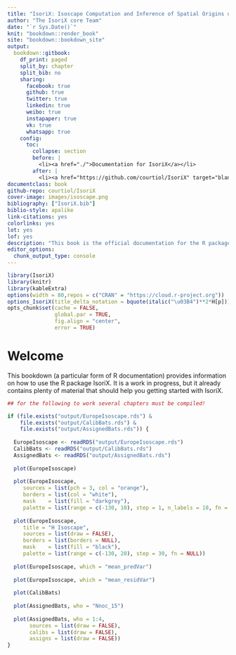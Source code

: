 ```yaml
--- 
title: "IsoriX: Isoscape Computation and Inference of Spatial Origins using R"
author: "The IsoriX core Team"
date: "`r Sys.Date()`"
knit: "bookdown::render_book"
site: "bookdown::bookdown_site"
output: 
  bookdown::gitbook:
    df_print: paged
    split_by: chapter
    split_bib: no
    sharing:
      facebook: true
      github: true
      twitter: true
      linkedin: true
      weibo: true
      instapaper: true
      vk: true
      whatsapp: true
    config:
      toc:
        collapse: section
        before: |
          <li><a href="./">Documentation for IsoriX</a></li>
        after: |
          <li><a href="https://github.com/courtiol/IsoriX" target="blank">Click here for the R package</a></li>
documentclass: book
github-repo: courtiol/IsoriX
cover-image: images/isoscape.png
bibliography: ["IsoriX.bib"]
biblio-style: apalike
link-citations: yes
colorlinks: yes
lot: yes
lof: yes
description: "This book is the official documentation for the R package IsoriX."
editor_options: 
  chunk_output_type: console
---
```


```r
library(IsoriX)
library(knitr)
library(kableExtra)
options(width = 80,repos = c("CRAN" = "https://cloud.r-project.org"))
options_IsoriX(title_delta_notation = bquote(italic("\u03B4")**2*H[p]))
opts_chunk$set(cache = FALSE,
               global.par = TRUE,
               fig.align = "center",
               error = TRUE)
```

# Welcome {-}

This bookdown (a particular form of R documentation) provides information on how to use the R package IsoriX.
It is a work in progress, but it already contains plenty of material that should help you getting started with IsoriX.

```r
## for the following to work several chapters must be compiled!

if (file.exists("output/EuropeIsoscape.rds") &
    file.exists("output/CalibBats.rds") &
    file.exists("output/AssignedBats.rds")) {
  
  EuropeIsoscape <- readRDS("output/EuropeIsoscape.rds")
  CalibBats <- readRDS("output/CalibBats.rds")
  AssignedBats <- readRDS("output/AssignedBats.rds")
  
  plot(EuropeIsoscape)
  
  plot(EuropeIsoscape,
     sources = list(pch = 3, col = "orange"),
     borders = list(col = "white"),
     mask    = list(fill = "darkgrey"),
     palette = list(range = c(-130, 10), step = 1, n_labels = 10, fn = "rainbow"))
  
  plot(EuropeIsoscape,
     title = "H Isoscape",
     sources = list(draw = FALSE),
     borders = list(borders = NULL),
     mask    = list(fill = "black"),
     palette = list(range = c(-130, 20), step = 30, fn = NULL))
  
  plot(EuropeIsoscape, which = "mean_predVar")
  
  plot(EuropeIsoscape, which = "mean_residVar")
  
  plot(CalibBats)
  
  plot(AssignedBats, who = "Nnoc_15")
  
  plot(AssignedBats, who = 1:4,
       sources = list(draw = FALSE),
       calibs = list(draw = FALSE),
       assigns = list(draw = FALSE))
}
```
